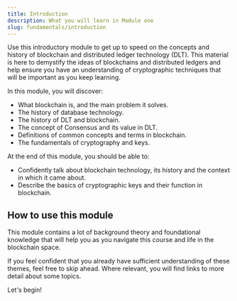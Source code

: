 ```yaml
---
title: Introduction
description: What you will learn in Module one
slug: fundamentals/introduction
---
```


Use this introductory module to get up to speed on the concepts and history of blockchain and distributed ledger technology (DLT). This material is here to demystify the ideas of blockchains and distributed ledgers and help ensure you have an understanding of cryptographic techniques that will be important as you keep learning.

In this module, you will discover:

- What blockchain is, and the main problem it solves.
- The history of database technology.
- The history of DLT and blockchain.
- The concept of Consensus and its value in DLT.
- Definitions of common concepts and terms in blockchain.
- The fundamentals of cryptography and keys.

At the end of this module, you should be able to:

- Confidently talk about blockchain technology, its history and the context in which it came about.
- Describe the basics of cryptographic keys and their function in blockchain.

## How to use this module

This module contains a lot of background theory and foundational knowledge that will help you as you navigate this course and life in the blockchain space.

If you feel confident that you already have sufficient understanding of these themes, feel free to skip ahead. Where relevant, you will find links to more detail about some topics.

Let's begin!
